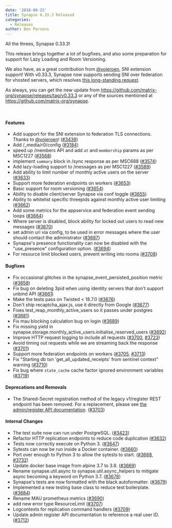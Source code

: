 ```yaml
---
date: '2018-08-22'
title: Synapse 0.33.3 Released
categories:
  - Releases
author: Ben Parsons
---
```


All the threes, Synapse 0.33.3!

This release brings together a lot of bugfixes, and also some preparation for support for Lazy Loading and Room Versioning.

We also have, as a great contribution from <a href="https://github.com/vojeroen">@vojeroen</a>, SNI extension support! With v0.33.3, Synapse now supports sending SNI over federation for vhosted servers, which resolves <a href="https://github.com/matrix-org/synapse/issues/1491">this long-standing request</a>.

As always, you can get the new update from <a href="https://github.com/matrix-org/synapse/releases/tag/v0.33.3">https://github.com/matrix-org/synapse/releases/tag/v0.33.3</a> or any of the sources mentioned at <a href="https://github.com/matrix-org/synapse">https://github.com/matrix-org/synapse</a>.

&nbsp;
<h4 id="features">Features</h4>
<ul>
 	<li>Add support for the SNI extension to federation TLS connections. Thanks to <a href="https://github.com/vojeroen">@vojeroen</a>! (<a href="https://github.com/matrix-org/synapse/issues/3439">#3439</a>)</li>
 	<li>Add /_media/r0/config (<a href="https://github.com/matrix-org/synapse/issues/3184">#3184</a>)</li>
 	<li>speed up /members API and add <code>at</code> and <code>membership</code> params as per MSC1227 (<a href="https://github.com/matrix-org/synapse/issues/3568">#3568</a>)</li>
 	<li>implement <code>summary</code> block in /sync response as per MSC688 (<a href="https://github.com/matrix-org/synapse/issues/3574">#3574</a>)</li>
 	<li>Add lazy-loading support to /messages as per MSC1227 (<a href="https://github.com/matrix-org/synapse/issues/3589">#3589</a>)</li>
 	<li>Add ability to limit number of monthly active users on the server (<a href="https://github.com/matrix-org/synapse/issues/3633">#3633</a>)</li>
 	<li>Support more federation endpoints on workers (<a href="https://github.com/matrix-org/synapse/issues/3653">#3653</a>)</li>
 	<li>Basic support for room versioning (<a href="https://github.com/matrix-org/synapse/issues/3654">#3654</a>)</li>
 	<li>Ability to disable client/server Synapse via conf toggle (<a href="https://github.com/matrix-org/synapse/issues/3655">#3655</a>)</li>
 	<li>Ability to whitelist specific threepids against monthly active user limiting (<a href="https://github.com/matrix-org/synapse/issues/3662">#3662</a>)</li>
 	<li>Add some metrics for the appservice and federation event sending loops (<a href="https://github.com/matrix-org/synapse/issues/3664">#3664</a>)</li>
 	<li>Where server is disabled, block ability for locked out users to read new messages (<a href="https://github.com/matrix-org/synapse/issues/3670">#3670</a>)</li>
 	<li>set admin uri via config, to be used in error messages where the user should contact the administrator (<a href="https://github.com/matrix-org/synapse/issues/3687">#3687</a>)</li>
 	<li>Synapse's presence functionality can now be disabled with the "use_presence" configuration option. (<a href="https://github.com/matrix-org/synapse/issues/3694">#3694</a>)</li>
 	<li>For resource limit blocked users, prevent writing into rooms (<a href="https://github.com/matrix-org/synapse/issues/3708">#3708</a>)</li>
</ul>
<h4 id="bugfixes">Bugfixes</h4>
<ul>
 	<li>Fix occasional glitches in the synapse_event_persisted_position metric (<a href="https://github.com/matrix-org/synapse/issues/3658">#3658</a>)</li>
 	<li>Fix bug on deleting 3pid when using identity servers that don't support unbind API (<a href="https://github.com/matrix-org/synapse/issues/3661">#3661</a>)</li>
 	<li>Make the tests pass on Twisted &lt; 18.7.0 (<a href="https://github.com/matrix-org/synapse/issues/3676">#3676</a>)</li>
 	<li>Don't ship recaptcha_ajax.js, use it directly from Google (<a href="https://github.com/matrix-org/synapse/issues/3677">#3677</a>)</li>
 	<li>Fixes test_reap_monthly_active_users so it passes under postgres (<a href="https://github.com/matrix-org/synapse/issues/3681">#3681</a>)</li>
 	<li>Fix mau blocking calculation bug on login (<a href="https://github.com/matrix-org/synapse/issues/3689">#3689</a>)</li>
 	<li>Fix missing yield in synapse.storage.monthly_active_users.initialise_reserved_users (<a href="https://github.com/matrix-org/synapse/issues/3692">#3692</a>)</li>
 	<li>Improve HTTP request logging to include all requests (<a href="https://github.com/matrix-org/synapse/issues/3700">#3700</a>, <a href="https://github.com/matrix-org/synapse/issues/3723">#3723</a>)</li>
 	<li>Avoid timing out requests while we are streaming back the response (<a href="https://github.com/matrix-org/synapse/issues/3701">#3701</a>)</li>
 	<li>Support more federation endpoints on workers (<a href="https://github.com/matrix-org/synapse/issues/3705">#3705</a>, <a href="https://github.com/matrix-org/synapse/issues/3713">#3713</a>)</li>
 	<li>Fix "Starting db txn 'get_all_updated_receipts' from sentinel context" warning (<a href="https://github.com/matrix-org/synapse/issues/3710">#3710</a>)</li>
 	<li>Fix bug where <code>state_cache</code> cache factor ignored environment variables (<a href="https://github.com/matrix-org/synapse/issues/3719">#3719</a>)</li>
</ul>
<h4 id="deprecationsandremovals">Deprecations and Removals</h4>
<ul>
 	<li>The Shared-Secret registration method of the legacy v1/register REST endpoint has been removed. For a replacement, please see <a href="https://github.com/matrix-org/synapse/blob/master/docs/admin_api/register_api.rst">the admin/register API documentation</a>. (<a href="https://github.com/matrix-org/synapse/issues/3703">#3703</a>)</li>
</ul>
<h4 id="internalchanges">Internal Changes</h4>
<ul>
 	<li>The test suite now can run under PostgreSQL. (<a href="https://github.com/matrix-org/synapse/issues/3423">#3423</a>)</li>
 	<li>Refactor HTTP replication endpoints to reduce code duplication (<a href="https://github.com/matrix-org/synapse/issues/3632">#3632</a>)</li>
 	<li>Tests now correctly execute on Python 3. (<a href="https://github.com/matrix-org/synapse/issues/3647">#3647</a>)</li>
 	<li>Sytests can now be run inside a Docker container. (<a href="https://github.com/matrix-org/synapse/issues/3660">#3660</a>)</li>
 	<li>Port over enough to Python 3 to allow the sytests to start. (<a href="https://github.com/matrix-org/synapse/issues/3668">#3668</a>, <a href="https://github.com/matrix-org/synapse/issues/3732">#3732</a>)</li>
 	<li>Update docker base image from alpine 3.7 to 3.8. (<a href="https://github.com/matrix-org/synapse/issues/3669">#3669</a>)</li>
 	<li>Rename synapse.util.async to synapse.util.async_helpers to mitigate async becoming a keyword on Python 3.7. (<a href="https://github.com/matrix-org/synapse/issues/3678">#3678</a>)</li>
 	<li>Synapse's tests are now formatted with the black autoformatter. (<a href="https://github.com/matrix-org/synapse/issues/3679">#3679</a>)</li>
 	<li>Implemented a new testing base class to reduce test boilerplate. (<a href="https://github.com/matrix-org/synapse/issues/3684">#3684</a>)</li>
 	<li>Rename MAU prometheus metrics (<a href="https://github.com/matrix-org/synapse/issues/3690">#3690</a>)</li>
 	<li>add new error type ResourceLimit (<a href="https://github.com/matrix-org/synapse/issues/3707">#3707</a>)</li>
 	<li>Logcontexts for replication command handlers (<a href="https://github.com/matrix-org/synapse/issues/3709">#3709</a>)</li>
 	<li>Update admin register API documentation to reference a real user ID. (<a href="https://github.com/matrix-org/synapse/issues/3712">#3712</a>)</li>
</ul>